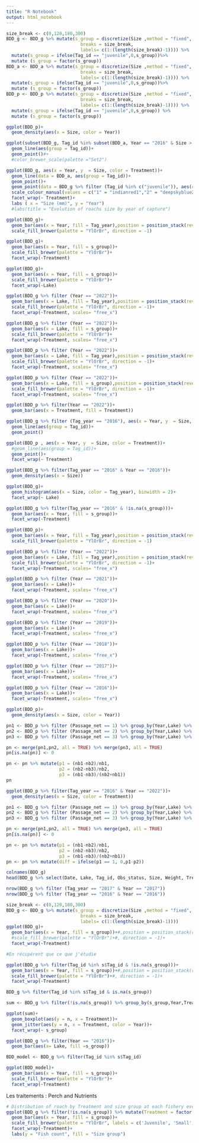 ```yaml
---
title: "R Notebook"
output: html_notebook
---
```


```r
size_break <- c(0,120,180,300)
BDD_g <- BDD_g %>% mutate(s_group = discretize(Size ,method = "fixed",
                            breaks = size_break, 
                            labels= c(1:(length(size_break)-1)))) %>% 
  mutate(s_group = ifelse(Tag_id == "juvenile",0,s_group))%>% 
  mutate (s_group = factor(s_group))
BDD_a <- BDD_a %>% mutate(s_group = discretize(Size ,method = "fixed",
                            breaks = size_break, 
                            labels= c(1:(length(size_break)-1)))) %>% 
  mutate(s_group = ifelse(Tag_id == "juvenile",0,s_group))%>% 
  mutate (s_group = factor(s_group))
BDD_p <- BDD_p %>% mutate(s_group = discretize(Size ,method = "fixed",
                            breaks = size_break, 
                            labels= c(1:(length(size_break)-1)))) %>% 
  mutate(s_group = ifelse(Tag_id == "juvenile",0,s_group)) %>% 
  mutate (s_group = factor(s_group))
```

```r
ggplot(BDD_p)+
  geom_density(aes(x = Size, color = Year))
```


```r
ggplot(subset(BDD_g, Tag_id %in% subset(BDD_a, Year == "2016" & Size > 120)$Tag_id), aes(x = Year, y  = Size, color = Treatment))+
  geom_line(aes(group = Tag_id))+
  geom_point()#+
  #color_brewer_scale(palette ="Set2")

ggplot(BDD_g, aes(x = Year, y  = Size, color = Treatment))+
  geom_line(data = BDD_a, aes(group = Tag_id))+
  geom_point()+
  geom_point(data = BDD_g %>% filter (Tag_id %in% c("juvenile")), aes(color = "juvenile"))+
  scale_colour_manual(values = c("1" = "indianred1","2" = "deepskyblue2","3" = "chartreuse3","4" = "mediumorchid3","juvenile"="grey"))+
  facet_wrap(~ Treatment)+
  labs ( x = "Size (mm)", y = "Year")
  #labs(title = "Evolution of roachs size by year of capture")

ggplot(BDD_g)+
  geom_bar(aes(x = Year, fill = Tag_year),position = position_stack(reverse = TRUE))+
  scale_fill_brewer(palette = "YlOrBr", direction = -1)

ggplot(BDD_g)+
  geom_bar(aes(x = Year, fill = s_group))+
  scale_fill_brewer(palette = "YlOrBr")+
  facet_wrap(~Treatment)

ggplot(BDD_g)+
  geom_bar(aes(x = Year, fill = s_group))+
  scale_fill_brewer(palette = "YlOrBr")+
  facet_wrap(~Lake)

ggplot(BDD_g %>% filter (Year == "2022"))+
  geom_bar(aes(x = Lake, fill = Tag_year),position = position_stack(reverse = TRUE))+
  scale_fill_brewer(palette = "YlOrBr", direction = -1)+
  facet_wrap(~Treatment, scales= "free_x")

ggplot(BDD_g %>% filter (Year == "2022"))+
  geom_bar(aes(x = Lake, fill = s_group))+
  scale_fill_brewer(palette = "YlOrBr")+
  facet_wrap(~Treatment, scales= "free_x")

ggplot(BDD_p %>% filter (Year == "2022"))+
  geom_bar(aes(x = Lake, fill = Tag_year),position = position_stack(reverse = TRUE))+
  scale_fill_brewer(palette = "YlOrBr", direction = -1)+
  facet_wrap(~Treatment, scales= "free_x")

ggplot(BDD_p %>% filter (Year == "2022"))+
  geom_bar(aes(x = Lake, fill = s_group),position = position_stack(reverse = TRUE))+
  scale_fill_brewer(palette = "YlOrBr", direction = -1)+
  facet_wrap(~Treatment, scales= "free_x")

ggplot(BDD_p %>% filter(Year == "2022"))+
  geom_bar(aes(x = Treatment, fill = Treatment))

ggplot(BDD_g %>% filter (Tag_year == "2016"), aes(x = Year, y  = Size, color = Treatment))+
  geom_line(aes(group = Tag_id))+
  geom_point()

ggplot(BDD_p , aes(x = Year, y  = Size, color = Treatment))+
  #geom_line(aes(group = Tag_id))+
  geom_point()+
  facet_wrap(~ Treatment)

ggplot(BDD_g %>% filter(Tag_year == "2016" & Year == "2016"))+
  geom_density(aes(x = Size))

ggplot(BDD_g)+
  geom_histogram(aes(x = Size, color = Tag_year), binwidth = 2)+
  facet_wrap(~ Lake)

ggplot(BDD_g %>% filter(Tag_year == "2016" & !is.na(s_group)))+
  geom_bar(aes(x = Year, fill = s_group))+
  facet_wrap(~Treatment)

```

```r
ggplot(BDD_p)+
  geom_bar(aes(x = Year, fill = Tag_year),position = position_stack(reverse = TRUE))+
  scale_fill_brewer(palette = "YlOrBr", direction = -1)

ggplot(BDD_p %>% filter (Year == "2022"))+
  geom_bar(aes(x = Lake, fill = Tag_year),position = position_stack(reverse = TRUE))+
  scale_fill_brewer(palette = "YlOrBr", direction = -1)+
  facet_wrap(~Treatment, scales= "free_x")

ggplot(BDD_p %>% filter (Year == "2021"))+
  geom_bar(aes(x = Lake))+
  facet_wrap(~Treatment, scales= "free_x")

ggplot(BDD_p %>% filter (Year == "2020"))+
  geom_bar(aes(x = Lake))+
  facet_wrap(~Treatment, scales= "free_x")

ggplot(BDD_p %>% filter (Year == "2019"))+
  geom_bar(aes(x = Lake))+
  facet_wrap(~Treatment, scales= "free_x")

ggplot(BDD_p %>% filter (Year == "2018"))+
  geom_bar(aes(x = Lake))+
  facet_wrap(~Treatment, scales= "free_x")

ggplot(BDD_p %>% filter (Year == "2017"))+
  geom_bar(aes(x = Lake))+
  facet_wrap(~Treatment, scales= "free_x")

ggplot(BDD_p %>% filter (Year == "2016"))+
  geom_bar(aes(x = Lake))+
  facet_wrap(~Treatment, scales= "free_x")

ggplot(BDD_p)+
  geom_density(aes(x = Size, color = Year))
```

```r
pn1 <- BDD_p %>% filter (Passage_net == 1) %>% group_by(Year,Lake) %>% summarise(nb1 = n()) %>% ungroup()
pn2 <- BDD_p %>% filter (Passage_net == 2) %>% group_by(Year,Lake) %>% summarise(nb2 = n()) %>% ungroup()
pn3 <- BDD_p %>% filter (Passage_net == 3) %>% group_by(Year,Lake) %>% summarise(nb3 = n()) %>% ungroup()

pn <- merge(pn1,pn2, all = TRUE) %>% merge(pn3, all = TRUE)
pn[is.na(pn)] <- 0

pn <- pn %>% mutate(p1 = (nb1-nb2)/nb1, 
                    p2 = (nb2-nb3)/nb2, 
                    p3 = (nb1-nb3)/(nb2+nb1))
pn
```

```r
ggplot(BDD_p %>% filter(Tag_year == "2016" & Year == "2022"))+
  geom_density(aes(x = Size, color = Treatment))
```

```r
pn1 <- BDD_g %>% filter (Passage_net == 1) %>% group_by(Year,Lake) %>% summarise(nb1 = n()) %>% ungroup()
pn2 <- BDD_g %>% filter (Passage_net == 2) %>% group_by(Year,Lake) %>% summarise(nb2 = n()) %>% ungroup()
pn3 <- BDD_g %>% filter (Passage_net == 3) %>% group_by(Year,Lake) %>% summarise(nb3 = n()) %>% ungroup()

pn <- merge(pn1,pn2, all = TRUE) %>% merge(pn3, all = TRUE)
pn[is.na(pn)] <- 0

pn <- pn %>% mutate(p1 = (nb1-nb2)/nb1, 
                    p2 = (nb2-nb3)/nb2, 
                    p3 = (nb1-nb3)/(nb2+nb1))
pn <- pn %>% mutate(diff = ifelse(p1 == 1, 0,p1-p2))
```


```r
colnames(BDD_g)
head(BDD_g %>% select(Date, Lake, Tag_id, Obs_status, Size, Weight, Treatment))
```

```r
nrow(BDD_g %>% filter (Tag_year == "2017" & Year == "2017"))
nrow(BDD_g %>% filter (Tag_year == "2016" & Year == "2016"))
```

```r
size_break <- c(0,120,180,300)
BDD_g <- BDD_g %>% mutate(s_group = discretize(Size ,method = "fixed",
                            breaks = size_break, 
                            labels= c(1:(length(size_break)-1))))
ggplot(BDD_g)+
  geom_bar(aes(x = Year, fill = s_group))+#,position = position_stack(reverse = TRUE))+
  #scale_fill_brewer(palette = "YlOrBr")+#, direction = -1)+
  facet_wrap(~Treatment)

#En récupérent que ce que j'étudie

ggplot(BDD_g %>% filter(Tag_id %in% s$Tag_id & !is.na(s_group)))+
  geom_bar(aes(x = Year, fill = s_group))+#,position = position_stack(reverse = TRUE))+
  scale_fill_brewer(palette = "YlOrBr")+#, direction = -1)+
  facet_wrap(~Treatment)

BDD_g %>% filter(Tag_id %in% s$Tag_id & is.na(s_group))
```

```r
sum <- BDD_g %>% filter(!is.na(s_group)) %>% group_by(s_group,Year,Treatment,Lake) %>% summarize(n = n())

ggplot(sum)+
  geom_boxplot(aes(y = n, x = Treatment))+
  geom_jitter(aes(y = n, x = Treatment, color = Year))+
  facet_wrap(~ s_group)
```

```r
ggplot(BDD_g %>% filter(Year == "2016"))+
  geom_bar(aes(x= Lake, fill =s_group))
```

```r
BDD_model <- BDD_g %>% filter(Tag_id %in% s$Tag_id)
```

```r
ggplot(BDD_model)+
  geom_bar(aes(x = Year, fill = s_group))+
  scale_fill_brewer(palette = "YlOrBr")+
  facet_wrap(~Treatment)
```
Les traitements : Perch and Nutrients



```r

# Distribution of roach by Treatment and size group at each fishery event
ggplot(BDD_g %>% filter(!is.na(s_group)) %>% mutate(Treatment = factor(case_when(Treatment == 1 ~ "F/T", Treatment == 2 ~ "T/T",Treatment == 3 ~ "F/F", Treatment == 4 ~ "T/F"),level = c("F/T","T/T","F/F","T/F"))))+
  geom_bar(aes(x = Year, fill = s_group))+
  scale_fill_brewer(palette = "YlOrBr", labels = c('Juvenile', 'Small', 'Medium', "Large"))+
  facet_wrap(~Treatment)+
  labs(y = "Fish count", fill = "Size group")
  

```

